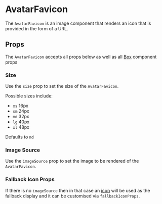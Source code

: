

# AvatarFavicon

The `AvatarFavicon` is an image component that renders an icon that is provided in the form of a URL.

<Canvas>
  <Story id="ui-components-component-library-avatar-favicon-avatar-favicon-stories-js--default-story" />
</Canvas>

## Props

The `AvatarFavicon` accepts all props below as well as all [Box](/docs/ui-components-ui-box-box-stories-js--default-story) component props

<ArgsTable of={AvatarFavicon} />

### Size

Use the `size` prop to set the size of the `AvatarFavicon`.

Possible sizes include:

- `xs` 16px
- `sm` 24px
- `md` 32px
- `lg` 40px
- `xl` 48px

Defaults to `md`

<Canvas>
  <Story id="ui-components-component-library-avatar-favicon-avatar-favicon-stories-js--size" />
</Canvas>

### Image Source

Use the `imageSource` prop to set the image to be rendered of the `AvatarFavicon`.

### Fallback Icon Props

If there is no `imageSource` then in that case an [icon](/docs/ui-components-component-library-icon-icon-stories-js--default-story) will be used as the fallback display and it can be customised via `fallbackIconProps`.


